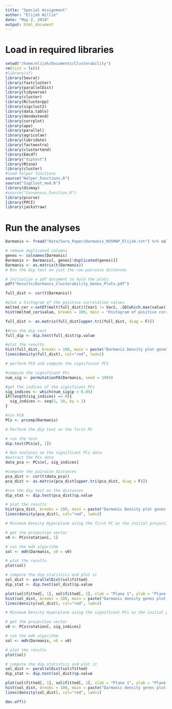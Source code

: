 ```yaml
---
title: "Special Assignment"
author: "Elijah Willie"
date: "May 2, 2019"
output: html_document
---
```


# Load in required libraries
```r
setwd("/home/elijah/Documents/Clusterability")
rm(list = ls())
#library(sf)
library(Seurat)
library(fastcluster)
library(parallelDist)
library(tidyverse)
library(cluster)
library(Rclusterpp)
library(sigclust2)
library(data.table)
library(dendextend)
library(corrplot)
library(ape)
library(parallel)
library(agricolae)
library(lubridate)
library(factoextra)
library(clustertend)
library(Emcdf)
library("diptest")
library(Rtsne)
library(cluster)
#load helper functions
source("Helper_Functions.R")
source("SigClust_mod.R")
library(dismay)
#source("Consensus_Function.R")
library(pcurve)
library(PPCI)
library(jackstraw)
```


# Run the analyses
```r
Darmanis <- fread("Data/Sara_Paper/Darmanis_ROSMAP_Elijah.txt") %>% column_to_rownames(var = "V1") %>% as.matrix()

# remove duplicated columns
genes <- colnames(Darmanis)
Darmanis <- Darmanis[, genes[!duplicated(genes)]]
Darmanis <- as.matrix(t(Darmanis))
# Run the dip test on just the raw pairwise distances

# initialize a pdf document to hold the plots
pdf("Results/Darmanis_Clusterability_Genes_Plots.pdf")

full_dist <- cor(t(Darmanis))

#plot a histogram of the positive correlation values
melted_cor <-setDT(melt(full_dist))[Var1 != Var2, .SD[which.max(value)], keyby=Var1]
hist(melted_cor$value, breaks = 100, main = "Histogram of positive correlation values", xlab = "Correlation", probability = F, col = "lightblue")

full_dist <- as.matrix(full_dist[upper.tri(full_dist, diag = F)])

t#run the dip test
full_dip <- dip.test(full_dist)$p.value

#plot the results
hist(full_dist, breaks = 100, main = paste("Darmanis Density plot genes on Full Data", "\nDip Test p-value =", round(full_dip,4)), xlab = "Correlation", probability = T, col = "lightblue")
lines(density(full_dist), col="red", lwd=2)

# perform PCA and compute the significant PCS

#compute the significant PCs
num_sig <- permutationPA(Darmanis, seed = 1994)

#get the indices of the significant PCs
sig_indices <- which(num_sig$p < 0.05)
if(length(sig_indices) == 0){
  sig_indices <- seq(1, 10, by = 1)
}

#run PCA
PCs <- prcomp(Darmanis)

# Perform the dip test on the first PC

# run the test
dip.test(PCs$x[, 1])

# Run analyses on the significant PCs data
#extract the PCs data
data_pca <- PCs$x[, sig_indices]

#compute the pairwise distances
pca_dist <- cor(t(data_pca))
pca_dist <- as.matrix(pca_dist[upper.tri(pca_dist, diag = F)])

#run the dip test on the distances
dip_stat <- dip.test(pca_dist)$p.value

# plot the results
hist(pca_dist, breaks = 100, main = paste("Darmanis Density plot genes on significant PCs", "\nDip Test p-value =", round(dip_stat,4)), xlab = "Correlation", probability = T, col = "lightblue")
lines(density(pca_dist), col="red", lwd=2)

# Minimum Density Hyperplane using the first PC as the initial projection vector

# get the projection vector
v0 <- PCs$rotation[, 1]

# run the mdh algorithm
sol <- mdh(Darmanis, v0 = v0)

# plot the results
plot(sol)

# compute the dip statistics and plot it
sol_dist <- parallelDist(sol$fitted)
dip_stat <- dip.test(sol_dist)$p.value

plot(sol$fitted[, 1], sol$fitted[, 2], xlab = "Plane 1", ylab = "Plane 2", main = "Minimum density hyperplane data projection")
hist(sol_dist, breaks = 100, main = paste("Darmanis density genes plot on Min Density Hyperplane \n on the first PC", "\nDip Test p-value =", round(dip_stat,4)), xlab = "Distance", probability = T, col = "lightblue")
lines(density(sol_dist), col="red", lwd=2)

# Minimum Density Hyperplane using the significant PCs as the initial projection vector

# get the projection vector
v0 <- PCs$rotation[, sig_indices]

# run the mdh algorithm
sol <- mdh(Darmanis, v0 = v0)

# plot the results
plot(sol)

# compute the dip statistics and plot it
sol_dist <- parallelDist(sol$fitted)
dip_stat <- dip.test(sol_dist)$p.value

plot(sol$fitted[, 1], sol$fitted[, 2], xlab = "Plane 1", ylab = "Plane 2", main = "Minimum density hyperplane data projection")
hist(sol_dist, breaks = 100, main = paste("Darmanis density genes plot on Min Density Hyperplane \n on Significant PCs", "\nDip Test p-value =", round(dip_stat,4)), xlab = "Distance", probability = T, col = "lightblue")
lines(density(sol_dist), col="red", lwd=2)

dev.off()
```


